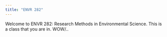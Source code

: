 ```yaml
---
title: "ENVR 282"
---
```


Welcome to ENVR 282: Research Methods in Environmental Science. This is a class that you are in. WOW/..
